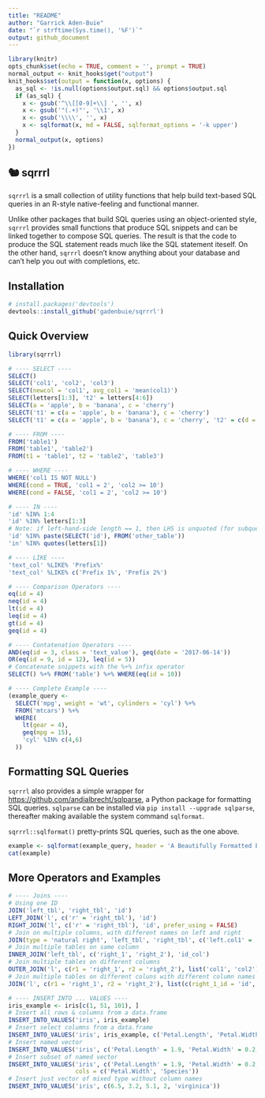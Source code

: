 ```yaml
---
title: "README"
author: "Garrick Aden-Buie"
date: "`r strftime(Sys.time(), '%F')`"
output: github_document
---
```


```r
library(knitr)
opts_chunk$set(echo = TRUE, comment = '', prompt = TRUE)
normal_output <- knit_hooks$get("output")
knit_hooks$set(output = function(x, options) {
  as_sql <- !is.null(options$output.sql) && options$output.sql
  if (as_sql) {
    x <- gsub('^\\[[0-9]+\\] ', '', x)
    x <- gsub('"(.+)"', '\\1', x)
    x <- gsub('\\\\', '', x)
    x <- sqlformat(x, md = FALSE, sqlformat_options = '-k upper')
  }
  normal_output(x, options)
})
```

## 🐿 sqrrrl

`sqrrrl` is a small collection of utility functions that help build text-based SQL queries in an R-style native-feeling and functional manner.

Unlike other packages that build SQL queries using an object-oriented style, `sqrrrl` provides small functions that produce SQL snippets and can be linked together to compose SQL queries.
The result is that the code to produce the SQL statement reads much like the SQL statement iteself.
On the other hand, `sqrrrl` doesn't know anything about your database and can't help you out with completions, etc.

## Installation

```r
# install.packages('devtools')
devtools::install_github('gadenbuie/sqrrrl')
```

## Quick Overview

```r
library(sqrrrl)

# ---- SELECT ----
SELECT()
SELECT('col1', 'col2', 'col3')
SELECT(newcol = 'col1', avg_col1 = 'mean(col1)')
SELECT(letters[1:3], 't2' = letters[4:6])
SELECT(a = 'apple', b = 'banana', c = 'cherry')
SELECT('t1' = c(a = 'apple', b = 'banana'), c = 'cherry')
SELECT('t1' = c(a = 'apple', b = 'banana'), c = 'cherry', 't2' = c(d = 'dragon_fruit'))

# ---- FROM ----
FROM('table1')
FROM('table1', 'table2')
FROM(t1 = 'table1', t2 = 'table2', 'table3')

# ---- WHERE ----
WHERE('col1 IS NOT NULL')
WHERE(cond = TRUE, 'col1 = 2', 'col2 >= 10')
WHERE(cond = FALSE, 'col1 = 2', 'col2 >= 10')

# ---- IN ----
'id' %IN% 1:4
'id' %IN% letters[1:3]
# Note: if left-hand-side length == 1, then LHS is unquoted (for subqueries)
'id' %IN% paste(SELECT('id'), FROM('other_table'))
'in' %IN% quotes(letters[1])

# ---- LIKE ----
'text_col' %LIKE% 'Prefix%'
'text_col' %LIKE% c('Prefix 1%', 'Prefix 2%')

# ---- Comparison Operators ----
eq(id = 4)
neq(id = 4)
lt(id = 4)
leq(id = 4)
gt(id = 4)
geq(id = 4)

# ---- Contatenation Operators ----
AND(eq(id = 3, class = 'text_value'), geq(date = '2017-06-14'))
OR(eq(id = 9, id = 12), leq(id = 5))
# Concatenate snippets with the %+% infix operator
SELECT() %+% FROM('table') %+% WHERE(eq(id = 10))

# ---- Complete Example ----
(example_query <- 
  SELECT('mpg', weight = 'wt', cylinders = 'cyl') %+%
  FROM('mtcars') %+%
  WHERE(
    lt(gear = 4),
    geq(mpg = 15),
    'cyl' %IN% c(4,6)
  ))
```

## Formatting SQL Queries

`sqrrrl` also provides a simple wrapper for <https://github.com/andialbrecht/sqlparse>, a Python package for formatting SQL queries.
`sqlparse` can be installed via `pip install --upgrade sqlparse`, thereafter making available the system command `sqlformat`.

`sqrrrl::sqlformat()` pretty-prints SQL queries, such as the one above.

```r
example <- sqlformat(example_query, header = 'A Beautifully Formatted Example Query')
cat(example)
```


## More Operators and Examples

```r
# ---- Joins ----
# Using one ID
JOIN('left_tbl', 'right_tbl', 'id')
LEFT_JOIN('l', c('r' = 'right_tbl'), 'id')
RIGHT_JOIN('l', c('r' = 'right_tbl'), 'id', prefer_using = FALSE)
# Join on multiple columns, with different names on left and right
JOIN(type = 'natural right', 'left_tbl', 'right_tbl', c('left.col1' = 'right.col1', 'id2'))
# Join multiple tables on same column
INNER_JOIN('left_tbl', c('right_1', 'right_2'), 'id_col')
# Join multiple tables on different columns
OUTER_JOIN('l', c(r1 = 'right_1', r2 = 'right_2'), list('col1', 'col2'))
# Join multiple tables on different coluns with different column names
JOIN('l', c(r1 = 'right_1', r2 = 'right_2'), list(c(right_1_id = 'id', c(right_2_id = 'id'))))

# ---- INSERT INTO ... VALUES ----
iris_example <- iris[c(1, 51, 101), ]
# Insert all rows & columns from a data.frame
INSERT_INTO_VALUES('iris', iris_example)
# Insert select columns from a data.frame
INSERT_INTO_VALUES('iris', iris_example, c('Petal.Length', 'Petal.Width', 'Species'))
# Insert named vector
INSERT_INTO_VALUES('iris', c('Petal.Length' = 1.9, 'Petal.Width' = 0.2, 'Species' = 'setosa'))
# Insert subset of named vector
INSERT_INTO_VALUES('iris', c('Petal.Length' = 1.9, 'Petal.Width' = 0.2, 'Species' = 'setosa'),
                   cols = c('Petal.Width', 'Species'))
# Insert just vector of mixed type without column names
INSERT_INTO_VALUES('iris', c(6.5, 3.2, 5.1, 2, 'virginica'))
```
